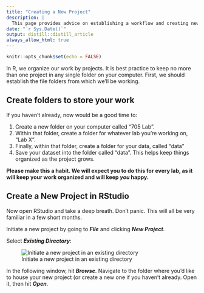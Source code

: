 ```yaml
---
title: "Creating a New Project"
description: |
  This page provides advice on establishing a workflow and creating new projects with RStudio
date: "`r Sys.Date()`"
output: distill::distill_article
always_allow_html: true
---
```


```r
knitr::opts_chunk$set(echo = FALSE)
```

In R, we organize our work by projects. It is best practice to keep no more than one project in any single folder on your computer. First, we should establish the file folders from which we'll be working. 

## Create folders to store your work

If you haven't already, now would be a good time to: 

  1. Create a new folder on your computer called "705 Lab".
  2. Within that folder, create a folder for whatever lab you're working on, "Lab X".
  3. Finally, within that folder, create a folder for your data, called "data"
  4. Save your dataset into the folder called "data". This helps keep things organized as the project grows.

__Please make this a habit. We will expect you to do this for every lab, as it will keep your work organized and will keep *you* happy.__

## Create a New Project in RStudio

Now open RStudio and take a deep breath. Don't panic. This will all be very familiar in a few short months. 

Initiate a new project by going to __*File*__ and clicking __*New Project*__. 

Select __*Existing Directory*__:

![Initiate a new project in an existing directory](../images/newproject.png)

In the following window, hit __*Browse*__. Navigate to the folder where you'd like to house your new project (or create a new one if you haven't already. Open it, then hit __*Open*__. 




